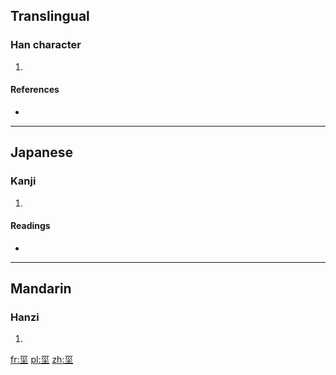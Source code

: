 ==Translingual==

===Han character===
{{Han char|rn=32|rad=土|as=04|sn=7|four=|canj=一女女土 (MVVG)|ids=⿳[[一]][[巛]][[土]]}}

# {{defn|Han|sort=土04}}

====References====
* {{Han ref|kx=0226.101|dkj=04962|hdz=10422.120|uh=5759|ud=22361}}

----

==Japanese==

===Kanji===
{{ja-kanji|grade=|rs=土04}}

# {{defn|lang=ja|sort=土04}}

====Readings====
* {{ja-readings|on=[[けい]] (kei)|kun=}}

----

==Mandarin==

===Hanzi===
{{cmn-hanzi|pin=[[jīng]] ([[jing1]])|wg=ching<sup>1</sup>}}

# {{defn|lang=cmn|sort=土04}}

[[fr:坙]]
[[pl:坙]]
[[zh:坙]]